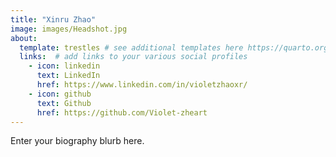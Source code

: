 ```yaml
---
title: "Xinru Zhao"
image: images/Headshot.jpg
about:
  template: trestles # see additional templates here https://quarto.org/docs/websites/website-about.html
  links:  # add links to your various social profiles
    - icon: linkedin
      text: LinkedIn
      href: https://www.linkedin.com/in/violetzhaoxr/
    - icon: github
      text: Github
      href: https://github.com/Violet-zheart
---
```


Enter your biography blurb here.
